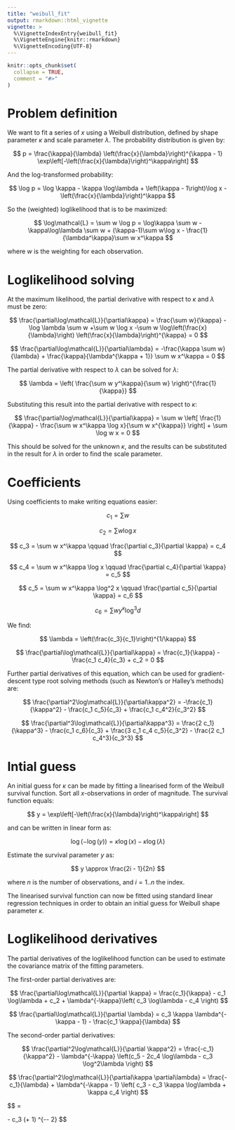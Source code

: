 ```yaml
---
title: "weibull_fit"
output: rmarkdown::html_vignette
vignette: >
  %\VignetteIndexEntry{weibull_fit}
  %\VignetteEngine{knitr::rmarkdown}
  %\VignetteEncoding{UTF-8}
---
```


```r
knitr::opts_chunk$set(
  collapse = TRUE,
  comment = "#>"
)
```


# Problem definition

We want to fit a series of $x$ using a Weibull distribution, defined by shape parameter $\kappa$ and scale parameter $\lambda$. The probability distribution is given by:

$$ 
p = \frac{\kappa}{\lambda} \left(\frac{x}{\lambda}\right)^{\kappa - 1} \exp\left[-\left(\frac{x}{\lambda}\right)^\kappa\right] 
$$

And the log-transformed probability:

$$ 
\log p = \log \kappa - \kappa \log\lambda + \left(\kappa - 1\right)\log x - \left(\frac{x}{\lambda}\right)^\kappa 
$$

So the (weighted) loglikelihood that is to be maximized:

$$ 
\log\mathcal{L} = \sum w \log p = \log\kappa \sum w - \kappa\log\lambda \sum w + (\kappa-1)\sum w\log x - \frac{1}{\lambda^\kappa}\sum w x^\kappa 
$$

where $w$ is the weighting for each observation.

# Loglikelihood solving

At the maximum likelihood, the partial derivative with respect to $\kappa$ and $\lambda$ must be zero:

$$ 
\frac{\partial\log\mathcal{L}}{\partial\kappa} = 
    \frac{\sum w}{\kappa} 
    -\log \lambda \sum w
    +\sum w \log x 
    -\sum w \log\left(\frac{x}{\lambda}\right) \left(\frac{x}{\lambda}\right)^{\kappa} = 0 
$$

$$
\frac{\partial\log\mathcal{L}}{\partial\lambda} = -\frac{\kappa \sum w}{\lambda} + \frac{\kappa}{\lambda^{\kappa + 1}} \sum w x^\kappa = 0 
$$

The partial derivative with respect to $\lambda$ can be solved for $\lambda$:

$$ 
\lambda = \left( \frac{\sum w y^\kappa}{\sum w} \right)^{\frac{1}{\kappa}} 
$$

Substituting this result into the partial derivative with respect to $\kappa$:

$$ 
\frac{\partial\log\mathcal{L}}{\partial\kappa} = \sum w \left[
    \frac{1}{\kappa} - 
    \frac{\sum w x^\kappa \log x}{\sum w x^{\kappa}}
    \right] + 
    \sum \log w x = 0 
$$

This should be solved for the unknown $\kappa$, and the results can be substituted in the result for $\lambda$ in order to find the scale parameter.

# Coefficients

Using coefficients to make writing equations easier:

$$ 
c_1 = \sum w 
$$

$$ 
c_2 = \sum w \log x 
$$

$$ 
c_3 = \sum w x^\kappa 
\qquad
\frac{\partial c_3}{\partial \kappa} = c_4
$$

$$ 
c_4 = \sum w x^\kappa \log x 
\qquad
\frac{\partial c_4}{\partial \kappa} = c_5
$$

$$ 
c_5 = \sum w x^\kappa \log^2 x 
\qquad
\frac{\partial c_5}{\partial \kappa} = c_6
$$

$$ 
c_6 = \sum w y^\kappa \log^3 d 
$$

We find:

$$
\lambda = \left(\frac{c_3}{c_1}\right)^{1/\kappa} 
$$

$$ 
\frac{\partial\log\mathcal{L}}{\partial\kappa} = \frac{c_1}{\kappa} - \frac{c_1 c_4}{c_3} + c_2 = 0 
$$

Further partial derivatives of this equation, which can be used for gradient-descent type root solving methods (such as Newton's or Halley's methods) are:

$$ 
\frac{\partial^2\log\mathcal{L}}{\partial\kappa^2} = -\frac{c_1}{\kappa^2} - \frac{c_1 c_5}{c_3} + \frac{c_1 c_4^2}{c_3^2} 
$$

$$ 
\frac{\partial^3\log\mathcal{L}}{\partial\kappa^3} = \frac{2 c_1}{\kappa^3} - \frac{c_1 c_6}{c_3} + \frac{3 c_1 c_4 c_5}{c_3^2} - \frac{2 c_1 c_4^3}{c_3^3} 
$$

# Intial guess

An initial guess for $\kappa$ can be made by fitting a linearised form of the Weibull survival function. Sort all $x$-observations in order of magnitude. The survival function equals:

$$ 
y = \exp\left[-\left(\frac{x}{\lambda}\right)^\kappa\right] 
$$

and can be written in linear form as:

$$
\log(-\log(y)) = \kappa \log(x) - \kappa\log(\lambda) 
$$

Estimate the survival parameter $y$ as:

$$ 
y \approx \frac{2i - 1}{2n} 
$$

where $n$ is the number of observations, and $i = 1..n$ the index.

The linearised survival function can now be fitted using standard linear regression techniques in order to obtain an initial guess for Weibull shape parameter $\kappa$.

# Loglikelihood derivatives

The partial derivatives of the loglikelihood function can be used to estimate the covariance matrix of the fitting parameters.

The first-order partial derivatives are:

$$
\frac{\partial\log\mathcal{L}}{\partial \kappa} = 
\frac{c_1}{\kappa} - c_1 \log\lambda + c_2 + \lambda^{-\kappa}\left( c_3 \log\lambda - c_4 \right)
$$

$$
\frac{\partial\log\mathcal{L}}{\partial \lambda} = 
c_3 \kappa \lambda^{-\kappa - 1} - \frac{c_1 \kappa}{\lambda}
$$

The second-order partial derivatives:

$$
\frac{\partial^2\log\mathcal{L}}{\partial \kappa^2} =
\frac{-c_1}{\kappa^2} - \lambda^{-\kappa} \left(c_5 - 2c_4 \log\lambda - c_3 \log^2\lambda \right)
$$

$$
\frac{\partial^2\log\mathcal{L}}{\partial\kappa \partial\lambda} =
\frac{-c_1}{\lambda} + \lambda^{-\kappa - 1} \left( c_3 - c_3 \kappa \log\lambda + \kappa c_4 \right)
$$

$$
\frac{\partial^2\log\mathcal{L}}{\partial \lambda^2} = 

\frac{c_1 \kappa}{\lambda^2} - c_3 \kappa \left(\kappa + 1\right) \lambda^{-\kappa - 2}
$$
